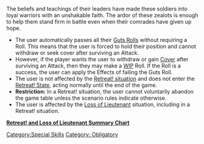 {{n5-section-special-skills}}


The beliefs and teachings of their leaders have made these soldiers into loyal warriors with an unshakable faith. The ardor of these zealots is enough to help them stand firm in battle even when their comrades have given up hope.

{{css_skillbox |black| RELIGIOUS TROOP | AUTOMATIC SKILL }}
{{skill-label | Obligatory }}
{{effects}}
* The user automatically passes all their [[Guts Roll]]s without requiring a Roll. This means that the user is forced to hold their position and cannot withdraw or seek cover after surviving an Attack.
* However, if the player wants the user to withdraw or gain [[Cover]] after surviving an Attack, then they may make a [[WIP]] Roll. If the Roll is a success, the user can apply the Effects of failing the Guts Roll.
* The user is not affected by the [[Retreat Situation | Retreat! situation]] and does not enter the [[Retreat State | Retreat! State]], acting normally until the end of the game.
* '''Restriction:''' In a Retreat! situation, the user cannot voluntarily abandon the game table unless the scenario rules indicate otherwise.
* The user is affected by the [[Loss of Lieutenant]] situation, including in a Retreat! situation.
{{css_skillbox-end}}


{{see-also}}
'''[[Retreat! and Loss of Lieutenant Summary Chart]]'''
{{see-also-end}}



[[Category:Special Skills]]

<!-- Label and Trait categories. -->
[[Category: Obligatory ]]
